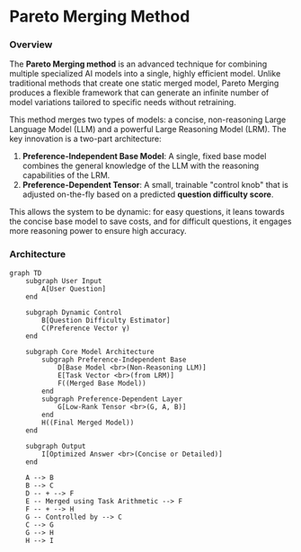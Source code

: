 # Pareto Merging Method

### Overview

The **Pareto Merging method** is an advanced technique for combining multiple specialized AI models into a single, highly efficient model. Unlike traditional methods that create one static merged model, Pareto Merging produces a flexible framework that can generate an infinite number of model variations tailored to specific needs without retraining.

This method merges two types of models: a concise, non-reasoning Large Language Model (LLM) and a powerful Large Reasoning Model (LRM). The key innovation is a two-part architecture:
1.  **Preference-Independent Base Model**: A single, fixed base model combines the general knowledge of the LLM with the reasoning capabilities of the LRM.
2.  **Preference-Dependent Tensor**: A small, trainable "control knob" that is adjusted on-the-fly based on a predicted **question difficulty score**.

This allows the system to be dynamic: for easy questions, it leans towards the concise base model to save costs, and for difficult questions, it engages more reasoning power to ensure high accuracy.

### Architecture

```mermaid
graph TD
    subgraph User Input
        A[User Question]
    end

    subgraph Dynamic Control
        B[Question Difficulty Estimator]
        C(Preference Vector γ)
    end

    subgraph Core Model Architecture
        subgraph Preference-Independent Base
            D[Base Model <br>(Non-Reasoning LLM)]
            E[Task Vector <br>(from LRM)]
            F((Merged Base Model))
        end
        subgraph Preference-Dependent Layer
            G[Low-Rank Tensor <br>(G, A, B)]
        end
        H((Final Merged Model))
    end
    
    subgraph Output
        I[Optimized Answer <br>(Concise or Detailed)]
    end

    A --> B
    B --> C
    D -- + --> F
    E -- Merged using Task Arithmetic --> F
    F -- + --> H
    G -- Controlled by --> C
    C --> G
    G --> H
    H --> I
